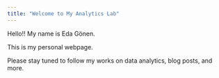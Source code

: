 ```yaml
---
title: "Welcome to My Analytics Lab"
---
```


Hello!! My name is Eda Gönen.

This is my personal webpage.

Please stay tuned to follow my works on data analytics, blog posts, and more.
